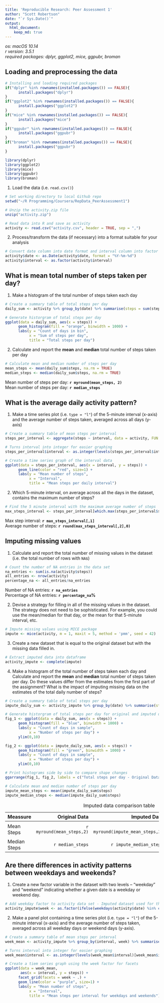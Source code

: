 ```yaml
---
title: 'Reproducible Research: Peer Assessment 1'
author: "Scott Robertson"
date: "`r Sys.Date()`"
output: 
  html_document:
    keep_md: true
---
```

*os: macOS 10.14*  
*r version: 3.5.1*  
*required packages: dplyr, ggplot2, mice, ggpubr, broman*   

## Loading and preprocessing the data
```r
# Installing and loading required packages
if("dplyr" %in% rownames(installed.packages()) == FALSE){
      install.packages("dplyr")
}
if("ggplot2" %in% rownames(installed.packages()) == FALSE){
      install.packages("ggplot2")
}
if("mice" %in% rownames(installed.packages()) == FALSE){
      install.packages("mice")
}
if("ggpubr" %in% rownames(installed.packages()) == FALSE){
      install.packages("ggpubr")
}
if("broman" %in% rownames(installed.packages()) == FALSE){
      install.packages("ggpubr")
}

library(dplyr)
library(ggplot2)
library(mice)
library(ggpubr)
library(broman)
```

1. Load the data (i.e. `read.csv()`)

```r
# Set working directory to local Github repo
setwd("~/R Programming/Coursera/RepData_PeerAssessment1")

# Unzip the activity.zip file
unzip("activity.zip")

# Read data into R and save as activity
activity <- read.csv("activity.csv", header = TRUE, sep = ",")
```

2. Process/transform the data (if necessary) into a format suitable for your analysis

```r
# Convert date column into date format and interval column into factor format
activity$date <- as.Date(activity$date, format = "%Y-%m-%d")
activity$interval <- as.factor(activity$interval)
```

## What is mean total number of steps taken per day?

1. Make a histogram of the total number of steps taken each day

```r
# Create a summary table of total steps per day
daily_sum <- activity %>% group_by(date) %>% summarise(steps = sum(steps))

# Generate historgram of total steps per day
ggplot(data = daily_sum, aes(x = steps)) + 
      geom_histogram(fill = "orange", binwidth = 1000) +
      labs(y = "Count of days in bin",
           x = "Sum of steps per day",
           title = "Total steps per day") 
```

2. Calculate and report the **mean** and **median** total number of steps taken per day

```r
# Calculate mean and median number of steps per day
mean_steps <- mean(daily_sum$steps, na.rm = TRUE)
median_steps <- median(daily_sum$steps, na.rm = TRUE)
```

Mean number of steps per day:  **`r myround(mean_steps, 2)`**  
Mean number of steps per day:  **`r median_steps`**

## What is the average daily activity pattern?

1. Make a time series plot (i.e. `type = "l"`) of the 5-minute interval (x-axis) and the average number of steps taken, averaged across all days (y-axis)  

```r
# Create a summary table of mean steps per interval
steps_per_interval <- aggregate(steps ~ interval, data = activity, FUN = mean)

# Turns interval into integer for easier graphing
steps_per_interval$interval <- as.integer(levels(steps_per_interval$interval)[steps_per_interval$interval])

# Create a time series graph of the interval data
ggplot(data = steps_per_interval, aes(x = interval, y = steps)) +
      geom_line(color = "red", size=1) +
      labs(y = "Mean number of steps",
           x = "Interval",
           title = "Mean steps per daily interval")
```

2. Which 5-minute interval, on average across all the days in the dataset, contains the maximum number of steps?  

```r
# Find the 5 minute interval with the maximum average number of steps
max_steps_interval <- steps_per_interval[which.max(steps_per_interval$steps),]
```

Max step interval: **`r max_steps_interval[,1]`**  
Average number of steps: **`r round(max_steps_interval[,2],0)`**

## Imputing missing values

1. Calculate and report the total number of missing values in the dataset (i.e. the total number of rows with `NA`s)  

```r
# Count the number of NA entries in the data set
na_entries <- sum(is.na(activity$steps))
all_entries <- nrow(activity)
percentage_na <- all_entries/na_entries
```

Number of NA entries: **`r na_entries`**  
Percentage of NA entries: **`r percentage_na`%**

2. Devise a strategy for filling in all of the missing values in the dataset. The strategy does not need to be sophisticated. For example, you could use the mean/median for that day, or the mean for that 5-minute interval, etc.  

```r
# Impute missing values using MICE package
impute <- mice(activity, m = 1, maxit = 5, method = 'pmm', seed = 42)
```

3. Create a new dataset that is equal to the original dataset but with the missing data filled in.

```r
# Extract imputed data into dataframe
activity_impute <- complete(impute)
```

4. Make a histogram of the total number of steps taken each day and Calculate and report the **mean** and **median** total number of steps taken per day. Do these values differ from the estimates from the first part of the assignment? What is the impact of imputing missing data on the estimates of the total daily number of steps?

```r
# Create a summary table of total steps per day
impute_daily_sum <- activity_impute %>% group_by(date) %>% summarise(steps = sum(steps))

# Generate historgram of total steps per day for original and imputed data
fig_1 <- ggplot(data = daily_sum, aes(x = steps)) + 
      geom_histogram(fill = "blue", binwidth = 1000) +
      labs(y = "Count of days in sample",
           x = "Number of steps per day") +
      ylim(0,10)

fig_2 <- ggplot(data = impute_daily_sum, aes(x = steps)) + 
      geom_histogram(fill = "green", binwidth = 1000) +
      labs(y = "Count of days in sample",
           x = "Number of steps per day") +
      ylim(0,10)

# Print histograms side by side to compare shape changes
ggarrange(fig_1, fig_2, labels = c("Total steps per day - Original Data", "Total steps per day - Imputed Data"), font.label = list(size = 10, face = "bold"), ncol = 1, nrow = 2)

# Calculate mean and median number of steps per day
impute_mean_steps <- mean(impute_daily_sum$steps)
impute_median_steps <- median(impute_daily_sum$steps)
```

: Imputed data comparison table

| Meassure | Original Data| Imputed Data| Variation|
|:---------|-------------:|------------:|---------:|
| Mean Steps | `r myround(mean_steps,2)`| `r myround(impute_mean_steps,2)`| `r myround(impute_mean_steps - mean_steps,2)`|
| Median Steps | `r median_steps`| `r impute_median_steps`| `r impute_median_steps - median_steps`|

## Are there differences in activity patterns between weekdays and weekends?

1. Create a new factor variable in the dataset with two levels -- "weekday" and "weekend" indicating whether a given date is a weekday or weekend day.

```r
# Add weekday factor to activity data set - Imputed dataset used for this section
activity_impute$week <- as.factor(ifelse(weekdays(activity$date) %in% c("Saturday", "Sunday"), "weekend", "weekday"))
```

2. Make a panel plot containing a time series plot (i.e. `type = "l"`) of the 5-minute interval (x-axis) and the average number of steps taken, averaged across all weekday days or weekend days (y-axis).

```r
# Create a summary table of mean steps per interval
week_mean <- activity_impute %>% group_by(interval, week) %>% summarise(steps = mean(steps))

# Turns interval into integer for easier graphing
week_mean$interval <- as.integer(levels(week_mean$interval)[week_mean$interval])

# Create a tiem series graph using the week factor for facets
ggplot(data = week_mean, 
       aes(x = interval, y = steps)) +
      facet_grid(facets = week ~ .) +
      geom_line(color = "purple", size=1) +
      labs(y = "Mean number of steps",
           x = "Interval",
           title = "Mean steps per interval for weekdays and weekends")
```